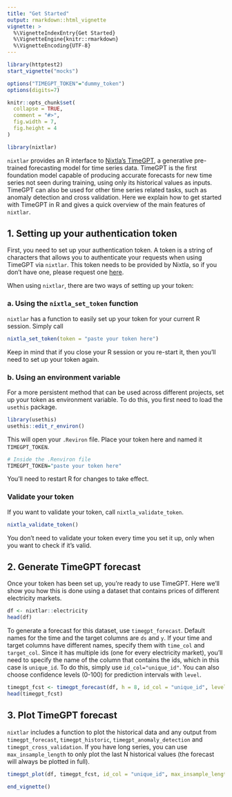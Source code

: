```yaml
---
title: "Get Started"
output: rmarkdown::html_vignette
vignette: >
  %\VignetteIndexEntry{Get Started}
  %\VignetteEngine{knitr::rmarkdown}
  %\VignetteEncoding{UTF-8}
---
```

```r
library(httptest2)
start_vignette("mocks")

options("TIMEGPT_TOKEN"="dummy_token")
options(digits=7)

knitr::opts_chunk$set(
  collapse = TRUE,
  comment = "#>", 
  fig.width = 7, 
  fig.height = 4
)
```

```r
library(nixtlar)
```

`nixtlar` provides an R interface to [Nixtla's TimeGPT](https://docs.nixtla.io/), a generative pre-trained forecasting model for time series data. TimeGPT is the first foundation model capable of producing accurate forecasts for new time series not seen during training, using only its historical values as inputs. TimeGPT can also be used for other time series related tasks, such as anomaly detection and cross validation. Here we explain how to get started with TimeGPT in R and gives a quick overview of the main features of `nixtlar`. 

## 1. Setting up your authentication token
First, you need to set up your authentication token. A token is a string of characters that allows you to authenticate your requests when using TimeGPT via `nixtlar`. This token needs to be provided by Nixtla, so if you don't have one, please request one [here](https://dashboard.nixtla.io/). 

When using `nixtlar`, there are two ways of setting up your token: 

### a. Using the `nixtla_set_token` function 
`nixtlar` has a function to easily set up your token for your current R session. Simply call 

```r
nixtla_set_token(token = "paste your token here")
```

Keep in mind that if you close your R session or you re-start it, then you'll need to set up your token again. 

### b. Using an environment variable 
For a more persistent method that can be used across different projects, set up your token as environment variable. To do this, you first need to load the `usethis` package. 

```r
library(usethis)
usethis::edit_r_environ()
```

This will open your `.Reviron` file. Place your token here and named it `TIMEGPT_TOKEN`. 

```r
# Inside the .Renviron file 
TIMEGPT_TOKEN="paste your token here"
```

You'll need to restart R for changes to take effect. 

### Validate your token 
If you want to validate your token, call `nixtla_validate_token`. 

```r
nixtla_validate_token()
```

You don't need to validate your token every time you set it up, only when you want to check if it's valid. 

## 2. Generate TimeGPT forecast 
Once your token has been set up, you're ready to use TimeGPT. Here we'll show you how this is done using a dataset that contains prices of different electricity markets. 

```r
df <- nixtlar::electricity
head(df)
```

To generate a forecast for this dataset, use `timegpt_forecast`. Default names for the time and the target columns are `ds` and `y`. If your time and target columns have different names, specify them with `time_col` and `target_col`. Since it has multiple ids (one for every electricity market), you'll need to specify the name of the column that contains the ids, which in this case is `unique_id`. To do this, simply use `id_col="unique_id"`. You can also choose confidence levels (0-100) for prediction intervals with `level`. 

```r
timegpt_fcst <- timegpt_forecast(df, h = 8, id_col = "unique_id", level = c(80,95))
head(timegpt_fcst)
```

## 3. Plot TimeGPT forecast 
`nixtlar` includes a function to plot the historical data and any output from `timegpt_forecast`, `timegpt_historic`, `timegpt_anomaly_detection` and `timegpt_cross_validation`. If you have long series, you can use `max_insample_length` to only plot the last N historical values (the forecast will always be plotted in full). 

```r
timegpt_plot(df, timegpt_fcst, id_col = "unique_id", max_insample_length = 200)
```

```r
end_vignette()
```

